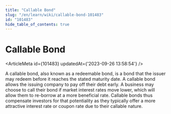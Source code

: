 ```yaml
---
title: "Callable Bond"
slug: "/en/learn/wiki/callable-bond-101483"
id: "101483"
hide_table_of_contents: true
---
```



# Callable Bond

<ArticleMeta id={101483} updatedAt={'2023-09-26 13:58:54'} />
<div className='border-solid border-b border-t-0 my-4 border-[var(--ifm-color-gray-300)]' />

A callable bond, also known as a redeemable bond, is a bond that the issuer may redeem before it reaches the stated maturity date. A callable bond allows the issuing company to pay off their debt early. A business may choose to call their bond if market interest rates move lower, which will allow them to re-borrow at a more beneficial rate. Callable bonds thus compensate investors for that potentiality as they typically offer a more attractive interest rate or coupon rate due to their callable nature.
